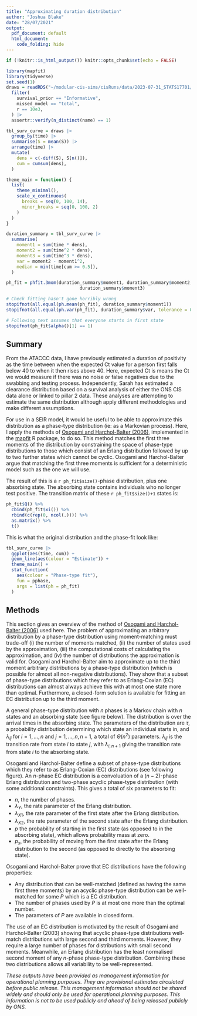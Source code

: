 ```yaml
---
title: "Approximating duration distribution"
author: "Joshua Blake"
date: "28/07/2021"
output:
  pdf_document: default
  html_document:
    code_folding: hide
---
```


```r
if (!knitr::is_html_output()) knitr::opts_chunk$set(echo = FALSE)
```

```r
library(mapfit)
library(tidyverse)
set.seed(1)
draws = readRDS("~/modular-cis-sims/cisRuns/data/2023-07-31_STATS17701/draws.rds") |>
  filter(
    survival_prior == "Informative",
    missed_model == "total",
    r == 10e3,
  ) |>
  assertr::verify(n_distinct(name) == 1)

tbl_surv_curve = draws |>
  group_by(time) |>
  summarise(S = mean(S)) |>
  arrange(time) |>
  mutate(
    dens = c(-diff(S), S[n()]),
    cum = cumsum(dens),
  )

theme_main = function() {
  list(
    theme_minimal(),
    scale_x_continuous(
      breaks = seq(0, 100, 14),
      minor_breaks = seq(0, 100, 2)
    )
  )
}
```


```r
duration_summary = tbl_surv_curve |>
  summarise(
    moment1 = sum(time * dens),
    moment2 = sum(time^2 * dens),
    moment3 = sum(time^3 * dens),
    var = moment2 - moment1^2,
    median = min(time[cum >= 0.5]),
  )

ph_fit = phfit.3mom(duration_summary$moment1, duration_summary$moment2,
                            duration_summary$moment3)

# Check fitting hasn't gone horribly wrong
stopifnot(all.equal(ph.mean(ph_fit), duration_summary$moment1))
stopifnot(all.equal(ph.var(ph_fit), duration_summary$var, tolerance = 0.1))

# Following text assumes that everyone starts in first state
stopifnot(ph_fit$alpha()[1] == 1)
```

## Summary

From the ATACCC data, I have previously estimated a duration of positivity as the
time between when the expected Ct value for a person first falls below 40 to when
it then rises above 40.
Here, expected Ct is means the Ct we would measure if there was no noise or
false negatives due to the swabbing and testing process.
Independently, Sarah has estimated a clearance distribution based on a survival
analysis of either the ONS CIS data alone or linked to pillar 2 data.
These analyses are attempting to estimate the same distribution although apply
different methodologies and make different assumptions.

For use in a SEIR model, it would be useful to be able to approximate this
distribution as a phase-type distribution (ie: as a Markovian process).
Here, I apply the methods of [Osogami and Harchol-Balter (2006)](https://www.sciencedirect.com/science/article/pii/S0166531605000738),
implemented in the [mapfit](https://CRAN.R-project.org/package=mapfit) R package,
to do so.
This method matches the first three moments of the distribution by constraining
the space of phase-type distributions to those which consist of an Erlang
distribution followed by up to two further states which cannot be cyclic.
Osogami and Harchol-Balter argue that matching the first three moments is
sufficient for a deterministic model such as the one we will use.

The result of this is a `r ph_fit$size()`-phase distribution, plus one absorbing
state.
The absorbing state contains individuals who no longer test positive.
The transition matrix of these `r ph_fit$size()+1` states is:

```r
ph_fit$Q() %>% 
  cbind(ph_fit$xi()) %>%
  rbind(c(rep(0, ncol(.)))) %>% 
  as.matrix() %>%
  t()
```

This is what the original distribution and the phase-fit look like:


```r
tbl_surv_curve |>
  ggplot(aes(time, cum)) +
  geom_line(aes(colour = "Estimate")) +
  theme_main() +
  stat_function(
    aes(colour = "Phase-type fit"),
    fun = pphase,
    args = list(ph = ph_fit)
  )
```



## Methods

This section gives an overview of the method of [Osogami and Harchol-Balter (2006)](https://www.sciencedirect.com/science/article/pii/S0166531605000738)
used here.
The problem of approximating an arbitrary distribution by a phase-type distribution
using moment-matching must trade-off (i) the number of moments matched,
(ii) the number of states used by the approximation, (iii) the computational costs
of calculating the approximation, and (iv) the number of distributions the
approximation is valid for.
Osogami and Harchol-Balter aim to approximate up to the third moment arbitrary
distributions by a phase-type distribution (which is possible for almost all
non-negative distributions).
They show that a subset of phase-type distributions
which they refer to as Erlang-Coxian (EC) distributions can almost always
achieve this with at most one state more than optimal.
Furthermore, a closed-form solution is available for fitting an EC distribution
up to the third moment.

A general phase-type distribution with $n$ phases is a Markov chain with $n$ states
and an absorbing state (see figure below).
The distribution is over the arrival times in the absorbing state.
The parameters of the distribution are $\tau$, a probability distribution
determining which state an individual starts in, and $\lambda_{ij}$ for $i = 1, \dots, n$
and $j = 1, \dots, n, n+1$, a total of $\Theta(n^2)$ parameters.
$\lambda_{ij}$ is the transition rate from state $i$ to state $j$, with $\lambda_{i,n+1}$
giving the transition rate from state $i$ to the absorbing state.


Osogami and Harchol-Balter define a subset of phase-type distributions which
they refer to as Erlang-Coxian (EC) distributions (see following figure).
An $n$-phase EC distribution is a convoluation of a $(n-2)$-phase Erlang
distribution and two-phase acyclic phase-type distribution (with some additional
constraints).
This gives a total of six parameters to fit:

* $n$, the number of phases.
* $\lambda_Y$, the rate parameter of the Erlang distribution.
* $\lambda_{X1}$, the rate parameter of the first state after the Erlang distribution.
* $\lambda_{X2}$, the rate parameter of the second state after the Erlang distribution.
* $p$ the probability of starting in the first state (as opposed to in the absorbing state), which allows probability mass at zero.
* $p_x$, the probability of moving from the first state after the Erlang distribution to the second (as opposed to directly to the absorbing state).


Osogami and Harchol-Balter prove that EC distributions have the following properties:

* Any distribution that can be well-matched (defined as having the same first three moments) by an acyclic
phase-type distribution can be well-matched for some $P$
which is a EC distribution.
* The number of phases used by $P$ is at most one more than the optimal number.
* The parameters of $P$ are available in closed form.

The use of an EC distribution is motivated by the result of Osogami and Harchol-Balter (2003)
showing that acyclic phase-type distributions well-match distributions with
large second and third moments.
However, they require a large number of phases for distributions with small
second moments.
Meanwhile, an Erlang distribution has the least normalised second moment of any
$n$-phase phase-type distribution.
Combining these two distributions allows all variability to be well-represented.

*These outputs have been provided as management information for operational planning purposes. They are provisional estimates circulated before public release. This management information should not be shared widely and should only be used for operational planning purposes. This information is not to be used publicly and ahead of being released publicly by ONS.*


```r
```

